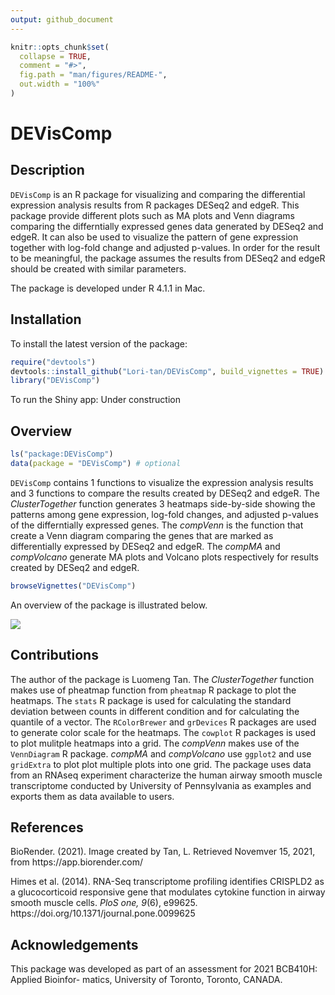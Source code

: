```yaml
---
output: github_document
---
```


<!-- README.md is generated from README.Rmd. Please edit that file -->

```r
knitr::opts_chunk$set(
  collapse = TRUE,
  comment = "#>",
  fig.path = "man/figures/README-",
  out.width = "100%"
)
```

# DEVisComp

<!-- badges: start -->
<!-- badges: end -->

## Description

`DEVisComp` is an R package for visualizing and comparing the differential expression analysis results from R packages DESeq2 and edgeR. This package provide different plots such as MA plots and Venn diagrams comparing the differntially expressed genes data generated by DESeq2 and edgeR. It can also be used to visualize the pattern of gene expression together with log-fold change and adjusted p-values. In order for the result to be meaningful, the package assumes the results from DESeq2 and edgeR should be created with similar parameters.

The package is developed under R 4.1.1 in Mac.

## Installation

To install the latest version of the package:

``` r
require("devtools")
devtools::install_github("Lori-tan/DEVisComp", build_vignettes = TRUE)
library("DEVisComp")
```

To run the Shiny app:
Under construction

## Overview

``` r
ls("package:DEVisComp")
data(package = "DEVisComp") # optional
```

`DEVisComp` contains 1 functions to visualize the expression analysis results and 3 functions to compare the results created by DESeq2 and edgeR. The *ClusterTogether* function generates 3 heatmaps side-by-side showing the patterns among gene expression, log-fold changes, and adjusted p-values of the differntially expressed genes. The *compVenn* is the function that create a Venn diagram comparing the genes that are marked as differentially expressed by DESeq2 and edgeR. The *compMA* and *compVolcano* generate MA plots and Volcano plots respectively for results created by DESeq2 and edgeR.

``` r
browseVignettes("DEVisComp")
```

An overview of the package is illustrated below. 

![](./inst/extdata/TAN_L_OVERVIEW.png)

## Contributions

The author of the package is Luomeng Tan. The *ClusterTogether* function makes use of pheatmap function from `pheatmap` R package to plot the heatmaps. The `stats` R package is used for calculating the standard deviation between counts in different condition and for calculating the quantile of a vector. The `RColorBrewer` and `grDevices` R packages are used to generate color scale for the heatmaps. The `cowplot` R packages is used to plot mulitple heatmaps into a grid. The *compVenn* makes use of the `VennDiagram` R package. *compMA* and *compVolcano* use `ggplot2` and use `gridExtra` to plot plot multiple plots into one grid. The package uses data from an RNAseq experiment characterize the human airway smooth muscle transcriptome conducted by University of Pennsylvania as examples and exports them as data available to users.

## References

BioRender. (2021). Image created by Tan, L. Retrieved Novemver 15, 2021, from https://app.biorender.com/

Himes et al. (2014). RNA-Seq transcriptome profiling identifies CRISPLD2 as a
  glucocorticoid responsive gene that modulates cytokine function in airway smooth
  muscle cells. *PloS one, 9*(6), e99625.
  https://doi.org/10.1371/journal.pone.0099625

## Acknowledgements

This package was developed as part of an assessment for 2021 BCB410H: Applied Bioinfor- matics, University of Toronto, Toronto, CANADA.
